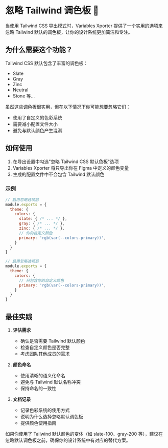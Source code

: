 
# 忽略 Tailwind 调色板 🎨

当使用 Tailwind CSS 导出模式时，Variables Xporter 提供了一个实用的选项来忽略 Tailwind 默认的调色板，让你的设计系统更加简洁和专注。

## 为什么需要这个功能？

Tailwind CSS 默认包含了丰富的调色板：
- Slate
- Gray
- Zinc
- Neutral
- Stone
等...

虽然这些调色板很实用，但在以下情况下你可能想要忽略它们：
- 使用了自定义的色彩系统
- 需要减小配置文件大小
- 避免与默认颜色产生混淆

## 如何使用

1. 在导出设置中勾选"忽略 Tailwind CSS 默认色板"选项
2. Variables Xporter 将只导出你在 Figma 中定义的颜色变量
3. 生成的配置文件中不会包含 Tailwind 默认颜色

### 示例

```js
// 启用忽略选项前
module.exports = {
  theme: {
    colors: {
      slate: { /* ... */ },
      gray: { /* ... */ },
      zinc: { /* ... */ },
      // 你的自定义颜色
      primary: 'rgb(var(--colors-primary))',
    }
  }
}

// 启用忽略选项后
module.exports = {
  theme: {
    colors: {
      // 只包含你的自定义颜色
      primary: 'rgb(var(--colors-primary))',
    }
  }
}
```

## 最佳实践

1. **评估需求**
   - 确认是否需要 Tailwind 默认颜色
   - 检查自定义颜色是否完整
   - 考虑团队其他成员的需求

2. **颜色命名**
   - 使用清晰的语义化命名
   - 避免与 Tailwind 默认名称冲突
   - 保持命名的一致性

3. **文档记录**
   - 记录色彩系统的使用方式
   - 说明为什么选择忽略默认调色板
   - 提供颜色使用指南

<Callout type="info" emoji="💡">
  如果你使用了 Tailwind 默认颜色的变体（如 slate-100、gray-200 等），建议在忽略默认调色板之前，确保你的设计系统中有对应的替代方案。
</Callout>
